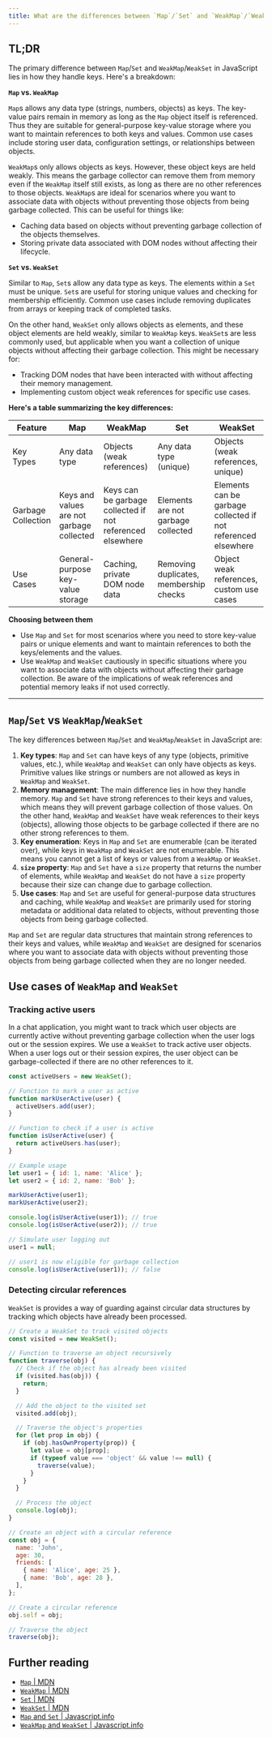 ```yaml
---
title: What are the differences between `Map`/`Set` and `WeakMap`/`WeakSet` in JavaScript?
---
```


## TL;DR

The primary difference between `Map`/`Set` and `WeakMap`/`WeakSet` in JavaScript lies in how they handle keys. Here's a breakdown:

**`Map` vs. `WeakMap`**

`Map`s allows any data type (strings, numbers, objects) as keys. The key-value pairs remain in memory as long as the `Map` object itself is referenced. Thus they are suitable for general-purpose key-value storage where you want to maintain references to both keys and values. Common use cases include storing user data, configuration settings, or relationships between objects.

`WeakMap`s only allows objects as keys. However, these object keys are held weakly. This means the garbage collector can remove them from memory even if the `WeakMap` itself still exists, as long as there are no other references to those objects. `WeakMap`s are ideal for scenarios where you want to associate data with objects without preventing those objects from being garbage collected. This can be useful for things like:

- Caching data based on objects without preventing garbage collection of the objects themselves.
- Storing private data associated with DOM nodes without affecting their lifecycle.

**`Set` vs. `WeakSet`**

Similar to `Map`, `Set`s allow any data type as keys. The elements within a `Set` must be unique. `Set`s are useful for storing unique values and checking for membership efficiently. Common use cases include removing duplicates from arrays or keeping track of completed tasks.

On the other hand, `WeakSet` only allows objects as elements, and these object elements are held weakly, similar to `WeakMap` keys. `WeakSet`s are less commonly used, but applicable when you want a collection of unique objects without affecting their garbage collection. This might be necessary for:

- Tracking DOM nodes that have been interacted with without affecting their memory management.
- Implementing custom object weak references for specific use cases.

**Here's a table summarizing the key differences:**

| Feature | Map | WeakMap | Set | WeakSet |
| --- | --- | --- | --- | --- |
| Key Types | Any data type | Objects (weak references) | Any data type (unique) | Objects (weak references, unique) |
| Garbage Collection | Keys and values are not garbage collected | Keys can be garbage collected if not referenced elsewhere | Elements are not garbage collected | Elements can be garbage collected if not referenced elsewhere |
| Use Cases | General-purpose key-value storage | Caching, private DOM node data | Removing duplicates, membership checks | Object weak references, custom use cases |

**Choosing between them**

- Use `Map` and `Set` for most scenarios where you need to store key-value pairs or unique elements and want to maintain references to both the keys/elements and the values.
- Use `WeakMap` and `WeakSet` cautiously in specific situations where you want to associate data with objects without affecting their garbage collection. Be aware of the implications of weak references and potential memory leaks if not used correctly.

---

## `Map`/`Set` vs `WeakMap`/`WeakSet`

The key differences between `Map`/`Set` and `WeakMap`/`WeakSet` in JavaScript are:

1. **Key types**: `Map` and `Set` can have keys of any type (objects, primitive values, etc.), while `WeakMap` and `WeakSet` can only have objects as keys. Primitive values like strings or numbers are not allowed as keys in `WeakMap` and `WeakSet`.
2. **Memory management**: The main difference lies in how they handle memory. `Map` and `Set` have strong references to their keys and values, which means they will prevent garbage collection of those values. On the other hand, `WeakMap` and `WeakSet` have weak references to their keys (objects), allowing those objects to be garbage collected if there are no other strong references to them.
3. **Key enumeration**: Keys in `Map` and `Set` are enumerable (can be iterated over), while keys in `WeakMap` and `WeakSet` are not enumerable. This means you cannot get a list of keys or values from a `WeakMap` or `WeakSet`.
4. **`size` property**: `Map` and `Set` have a `size` property that returns the number of elements, while `WeakMap` and `WeakSet` do not have a `size` property because their size can change due to garbage collection.
5. **Use cases**: `Map` and `Set` are useful for general-purpose data structures and caching, while `WeakMap` and `WeakSet` are primarily used for storing metadata or additional data related to objects, without preventing those objects from being garbage collected.

`Map` and `Set` are regular data structures that maintain strong references to their keys and values, while `WeakMap` and `WeakSet` are designed for scenarios where you want to associate data with objects without preventing those objects from being garbage collected when they are no longer needed.

## Use cases of `WeakMap` and `WeakSet`

### Tracking active users

In a chat application, you might want to track which user objects are currently active without preventing garbage collection when the user logs out or the session expires. We use a `WeakSet` to track active user objects. When a user logs out or their session expires, the user object can be garbage-collected if there are no other references to it.

```js live
const activeUsers = new WeakSet();

// Function to mark a user as active
function markUserActive(user) {
  activeUsers.add(user);
}

// Function to check if a user is active
function isUserActive(user) {
  return activeUsers.has(user);
}

// Example usage
let user1 = { id: 1, name: 'Alice' };
let user2 = { id: 2, name: 'Bob' };

markUserActive(user1);
markUserActive(user2);

console.log(isUserActive(user1)); // true
console.log(isUserActive(user2)); // true

// Simulate user logging out
user1 = null;

// user1 is now eligible for garbage collection
console.log(isUserActive(user1)); // false
```

### Detecting circular references

`WeakSet` is provides a way of guarding against circular data structures by tracking which objects have already been processed.

```js live
// Create a WeakSet to track visited objects
const visited = new WeakSet();

// Function to traverse an object recursively
function traverse(obj) {
  // Check if the object has already been visited
  if (visited.has(obj)) {
    return;
  }

  // Add the object to the visited set
  visited.add(obj);

  // Traverse the object's properties
  for (let prop in obj) {
    if (obj.hasOwnProperty(prop)) {
      let value = obj[prop];
      if (typeof value === 'object' && value !== null) {
        traverse(value);
      }
    }
  }

  // Process the object
  console.log(obj);
}

// Create an object with a circular reference
const obj = {
  name: 'John',
  age: 30,
  friends: [
    { name: 'Alice', age: 25 },
    { name: 'Bob', age: 28 },
  ],
};

// Create a circular reference
obj.self = obj;

// Traverse the object
traverse(obj);
```

## Further reading

- [`Map` | MDN](https://developer.mozilla.org/en-US/docs/Web/JavaScript/Reference/Global_Objects/Map)
- [`WeakMap` | MDN](https://developer.mozilla.org/en-US/docs/Web/JavaScript/Reference/Global_Objects/WeakMap)
- [`Set` | MDN](https://developer.mozilla.org/en-US/docs/Web/JavaScript/Reference/Global_Objects/Set)
- [`WeakSet` | MDN](https://developer.mozilla.org/en-US/docs/Web/JavaScript/Reference/Global_Objects/WeakSet)
- [`Map` and `Set` | Javascript.info](https://javascript.info/map-set)
- [`WeakMap` and `WeakSet` | Javascript.info](https://javascript.info/weakmap-weakset)
